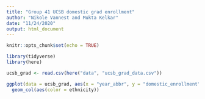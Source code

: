 ```yaml
---
title: "Group 41 UCSB domestic grad enrollment"
author: "Nikole Vannest and Mukta Kelkar"
date: "11/24/2020"
output: html_document
---
```


```r
knitr::opts_chunk$set(echo = TRUE)

library(tidyverse)
library(here)
```

```r
ucsb_grad <- read.csv(here("data", "ucsb_grad_data.csv"))
```

```r
ggplot(data = ucsb_grad, aes(x = "year_abbr", y = "domestic_enrollment")) +
  geom_col(aes(color = ethnicity))
```

